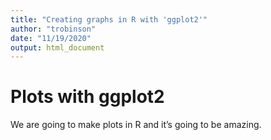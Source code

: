 ```yaml
---
title: "Creating graphs in R with 'ggplot2'"
author: "trobinson"
date: "11/19/2020"
output: html_document
---
```


# Plots with ggplot2

We are going to make plots in R and it's going to be amazing.